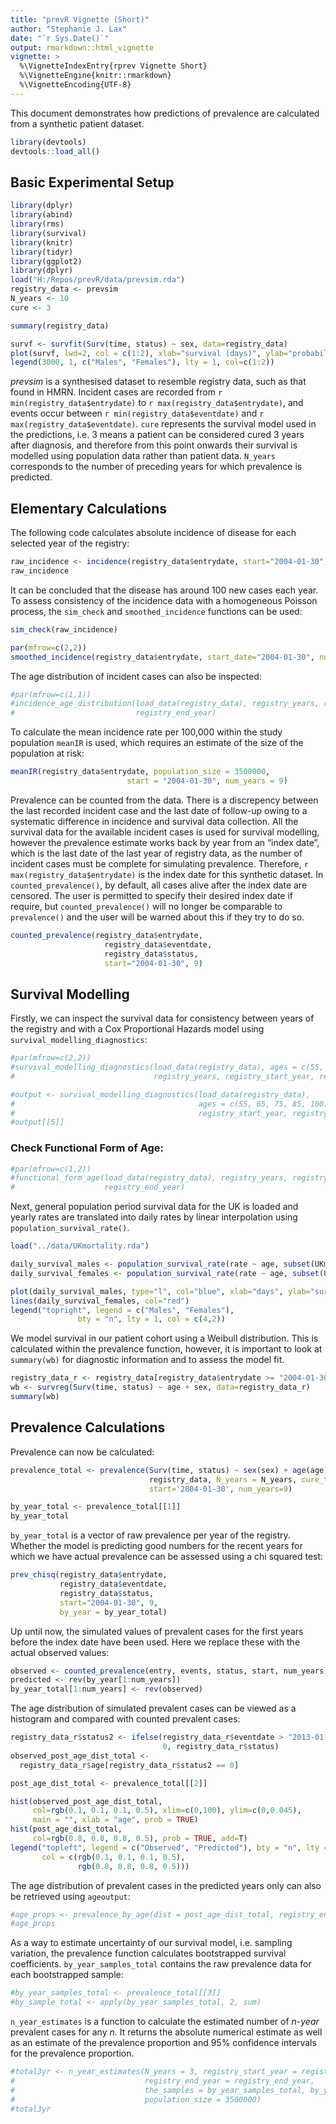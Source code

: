 ```yaml
---
title: "prevR Vignette (Short)"
author: "Stephanie J. Lax"
date: "`r Sys.Date()`"
output: rmarkdown::html_vignette
vignette: >
  %\VignetteIndexEntry{rprev Vignette Short}
  %\VignetteEngine{knitr::rmarkdown}
  %\VignetteEncoding{UTF-8}
---
```


This document demonstrates how predictions of prevalence are calculated from a synthetic patient dataset. 
```r
library(devtools)
devtools::load_all()
```

## Basic Experimental Setup

```r
library(dplyr)
library(abind)
library(rms)
library(survival)
library(knitr)
library(tidyr)
library(ggplot2)
library(dplyr)
load("H:/Repos/prevR/data/prevsim.rda")
registry_data <- prevsim
N_years <- 10
cure <- 3

summary(registry_data)
```

```r
survf <- survfit(Surv(time, status) ~ sex, data=registry_data)
plot(survf, lwd=2, col = c(1:2), xlab="survival (days)", ylab="probability")
legend(3000, 1, c("Males", "Females"), lty = 1, col=c(1:2))
```

*prevsim* is a synthesised dataset to resemble registry data, such as that found in HMRN. Incident cases are recorded from `r min(registry_data$entrydate)` to `r max(registry_data$entrydate)`, and events occur between `r min(registry_data$eventdate)` and `r max(registry_data$eventdate)`. `cure` represents the survival model used in the predictions, i.e. 3 means a patient can be considered cured 3 years after diagnosis, and therefore from this point onwards their survival is modelled using population data rather than patient data. `N_years` corresponds to the number of preceding years for which prevalence is predicted. 

## Elementary Calculations

The following code calculates absolute incidence of disease for each selected year of the registry:

```r
raw_incidence <- incidence(registry_data$entrydate, start="2004-01-30", 9)
raw_incidence
```

It can be concluded that the disease has around 100 new cases each year. To assess consistency of the incidence data with a homogeneous Poisson process, the `sim_check` and `smoothed_incidence` functions can be used:

```r
sim_check(raw_incidence)
```

```r
par(mfrow=c(2,2))
smoothed_incidence(registry_data$entrydate, start_date="2004-01-30", num_years=9)
```

The age distribution of incident cases can also be inspected:

```r
#par(mfrow=c(1,1))
#incidence_age_distribution(load_data(registry_data), registry_years, registry_start_year, 
#                           registry_end_year)
```

To calculate the mean incidence rate per 100,000 within the study population `meanIR` is used, which requires an estimate of the size of the population at risk:
  
```r
meanIR(registry_data$entrydate, population_size = 3500000,
                          start = "2004-01-30", num_years = 9)
```

Prevalence can be counted from the data. There is a discrepency between the last recorded incident case and the last date of follow-up owing to a systematic difference in incidence and survival data collection. All the survival data for the available incident cases is used for survival modelling, however the prevalence estimate works back by year from an "index date", which is the last date of the last year of registry data, as the number of incident cases must be complete for simulating prevalence. Therefore, `r max(registry_data$entrydate)` is the index date for this synthetic dataset. In `counted_prevalence()`, by default, all cases alive after the index date are censored. The user is permitted to specify their desired index date if require, but `counted_prevalence()` will no longer be comparable to `prevalence()` and the user will be warned about this if they try to do so.

```r
counted_prevalence(registry_data$entrydate, 
                     registry_data$eventdate, 
                     registry_data$status, 
                     start="2004-01-30", 9)
```

## Survival Modelling

Firstly, we can inspect the survival data for consistency between years of the registry and with a Cox Proportional Hazards model using `survival_modelling_diagnostics`:

```r
#par(mfrow=c(2,2))
#survival_modelling_diagnostics(load_data(registry_data), ages = c(55, 65, 75, 85, 100), 
#                               registry_years, registry_start_year, registry_end_year)
```

```r
#output <- survival_modelling_diagnostics(load_data(registry_data), 
#                                         ages = c(55, 65, 75, 85, 100), registry_years, 
#                                         registry_start_year, registry_end_year)
#output[[5]]
```

### Check Functional Form of Age:

```r
#par(mfrow=c(1,2))
#functional_form_age(load_data(registry_data), registry_years, registry_start_year, 
#                    registry_end_year)
```

Next, general population period survival data for the UK is loaded and yearly rates are translated into daily rates by linear interpolation using `population_survival_rate()`.

```r
load("../data/UKmortality.rda")

daily_survival_males <- population_survival_rate(rate ~ age, subset(UKmortality, sex == 0))
daily_survival_females <- population_survival_rate(rate ~ age, subset(UKmortality, sex == 1))

plot(daily_survival_males, type="l", col="blue", xlab="days", ylab="survival")
lines(daily_survival_females, col="red")
legend("topright", legend = c("Males", "Females"),
               bty = "n", lty = 1, col = c(4,2))
```

We model survival in our patient cohort using a Weibull distribution. This is calculated within the prevalence function, however, it is important to look at `summary(wb)` for diagnostic information and to assess the model fit. 

```r
registry_data_r <- registry_data[registry_data$entrydate >= "2004-01-30", ]
wb <- survreg(Surv(time, status) ~ age + sex, data=registry_data_r)
summary(wb)
```

## Prevalence Calculations

Prevalence can now be calculated:

```r
prevalence_total <- prevalence(Surv(time, status) ~ sex(sex) + age(age) + entry(entrydate),
                               registry_data, N_years = N_years, cure_time = cure*365, 
                               start='2004-01-30', num_years=9)

by_year_total <- prevalence_total[[1]]
by_year_total
```

`by_year_total` is a vector of raw prevalence per year of the registry. Whether the model is predicting good numbers for the recent years for which we have actual prevalence can be assessed using a chi squared test:

```r
prev_chisq(registry_data$entrydate, 
           registry_data$eventdate, 
           registry_data$status, 
           start="2004-01-30", 9,
           by_year = by_year_total)
```

Up until now, the simulated values of prevalent cases for the first years before the index date have been used. Here we replace these with the actual observed values:

```r
observed <- counted_prevalence(entry, events, status, start, num_years)
predicted <- rev(by_year[1:num_years])
by_year_total[1:num_years] <- rev(observed)
```

The age distribution of simulated prevalent cases can be viewed as a histogram and compared with counted prevalent cases:

```r
registry_data_r$status2 <- ifelse(registry_data_r$eventdate > "2013-01-30", 
                                  0, registry_data_r$status)
observed_post_age_dist_total <- 
  registry_data_r$age[registry_data_r$status2 == 0]

post_age_dist_total <- prevalence_total[[2]]

hist(observed_post_age_dist_total, 
     col=rgb(0.1, 0.1, 0.1, 0.5), xlim=c(0,100), ylim=c(0,0.045), 
     main = "", xlab = "age", prob = TRUE)
hist(post_age_dist_total, 
     col=rgb(0.8, 0.8, 0.8, 0.5), prob = TRUE, add=T)
legend("topleft", legend = c("Observed", "Predicted"), bty = "n", lty = 1, 
       col = c(rgb(0.1, 0.1, 0.1, 0.5),
               rgb(0.8, 0.8, 0.8, 0.5)))
```

The age distribution of prevalent cases in the predicted years only can also be retrieved using `ageoutput`:

```r
#age_props <- prevalence_by_age(dist = post_age_dist_total, registry_end_year, N_years)
#age_props
```

As a way to estimate uncertainty of our survival model, i.e. sampling variation, the prevalence function calculates bootstrapped survival coefficients. `by_year_samples_total` contains the raw prevalence data for each bootstrapped sample:

```r
#by_year_samples_total <- prevalence_total[[3]]
#by_sample_total <- apply(by_year_samples_total, 2, sum)
```

`n_year_estimates` is a function to calculate the estimated number of *n-year* prevalent cases for any *n*. It returns the absolute numerical estimate as well as an estimate of the prevalence proportion and 95% confidence intervals for the prevalence proportion. 

```r
#total3yr <- n_year_estimates(N_years = 3, registry_start_year = registry_start_year, 
#                             registry_end_year = registry_end_year, 
#                             the_samples = by_year_samples_total, by_year = by_year_total,
#                             population_size = 3500000)
#total3yr
```

